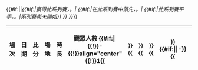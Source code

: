 {{#if:{{{summary|}}}|'''{{{summary}}}'''|''<!--
-->{{#if:{{{winner|}}}|{{{winner}}}贏得此系列賽，{{{score}}}。|<!--
   -->{{#if:{{{leader|}}}|{{{leader}}}在此系列賽中領先，{{{score}}}。|<!--
     -->{{#if:{{{score1|}}}|此系列賽平手，{{{score}}}。|系列賽尚未開始}}<!--
   -->}}<!--
-->}}''}}
{| class="wikitable sortable"
|-
!場次!!日期!!比分!!場地!!時長!!觀眾人數<!--
-->{{#if:{{{score1|}}}|&nbsp;
{{!}}-
{{!}}align="center"{{!}}1{{!!}}{{{date1}}}{{!!}}{{{score1}}}{{!!}}{{{loc1}}}{{!!}}{{#if:{{{time1|}}}|{{{time1}}}|-}}{{!!}}{{#if:{{{att1|}}}|{{{att1}}}|-}}{{{ref1}}}|
}}<!--
-->{{#if:{{{score2|}}}|&nbsp;
{{!}}-
{{!}}align="center"{{!}}2{{!!}}{{{date2}}}{{!!}}{{{score2}}}{{!!}}{{{loc2}}}{{!!}}{{#if:{{{time2|}}}|{{{time2}}}|-}}{{!!}}{{#if:{{{att2|}}}|{{{att2}}}|-}}{{{ref2}}}|
}}<!--
-->{{#if:{{{score3|}}}|&nbsp;
  {{!}}-
  {{!}}align="center"{{!}}3{{!!}}{{{date3}}}{{!!}}{{{score3}}}{{!!}}{{{loc3}}}{{!!}}{{#if:{{{time3|}}}|{{{time3}}}|-}}{{!!}}{{#if:{{{att3|}}}|{{{att3}}}|-}}{{{ref3}}}|
}}<!--
-->{{#if:{{{score4|}}}|&nbsp;
  {{!}}-
  {{!}}align="center"{{!}}4{{!!}}{{{date4}}}{{!!}}{{{score4}}}{{!!}}{{{loc4}}}{{!!}}{{#if:{{{time4|}}}|{{{time4}}}|-}}{{!!}}{{#if:{{{att4|}}}|{{{att4}}}|-}}{{{ref4}}}|
}}<!--
-->{{#if:{{{score5|}}}|&nbsp;
  {{!}}-
  {{!}}align="center"{{!}}5{{!!}}{{{date5}}}{{!!}}{{{score5}}}{{!!}}{{{loc5}}}{{!!}}{{#if:{{{time5|}}}|{{{time5}}}|-}}{{!!}}{{#if:{{{att5|}}}|{{{att5}}}|-}}{{{ref5}}}|
}}<!--
-->{{#if:{{{score6|}}}|&nbsp;
  {{!}}-
  {{!}}align="center"{{!}}6{{!!}}{{{date6}}}{{!!}}{{{score6}}}{{!!}}{{{loc6}}}{{!!}}{{#if:{{{time6|}}}|{{{time6}}}|-}}{{!!}}{{#if:{{{att6|}}}|{{{att6}}}|-}}{{{ref6}}}|
}}<!--
-->{{#if:{{{score7|}}}|&nbsp;
  {{!}}-
  {{!}}align="center"{{!}}7{{!!}}{{{date7}}}{{!!}}{{{score7}}}{{!!}}{{{loc7}}}{{!!}}{{#if:{{{time7|}}}|{{{time7}}}|-}}{{!!}}{{#if:{{{att7|}}}|{{{att7}}}|-}}{{{ref7}}}|
}}<!--
-->{{#if:{{{score8|}}}|&nbsp;
  {{!}}-
  {{!}}align="center"{{!}}8{{!!}}{{{date8}}}{{!!}}{{{score8}}}{{!!}}{{{loc8}}}{{!!}}{{#if:{{{time8|}}}|{{{time8}}}|-}}{{!!}}{{#if:{{{att8|}}}|{{{att8}}}|-}}{{{ref8}}}|
}}<!--
-->{{#if:{{{score9|}}}|&nbsp;
  {{!}}-
  {{!}}align="center"{{!}}9{{!!}}{{{date9}}}{{!!}}{{{score9}}}{{!!}}{{{loc9}}}{{!!}}{{#if:{{{time9|}}}|{{{time9}}}|-}}{{!!}}{{#if:{{{att9|}}}|{{{att9}}}|-}}{{{ref9}}}|
}}
|}<noinclude>
{{Documentation}}</noinclude>